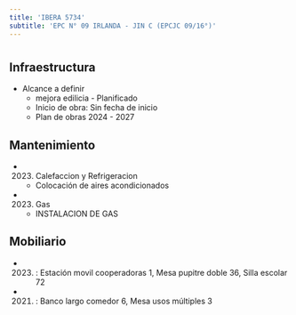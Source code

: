 ```yaml
---
title: 'IBERA 5734'
subtitle: 'EPC N° 09 IRLANDA - JIN C (EPCJC 09/16°)'
---
```


#
## Infraestructura

* Alcance a definir 
    + mejora edilicia - Planificado 
    + Inicio de obra: Sin fecha de inicio 
    + Plan de obras 2024 - 2027 






## Mantenimiento

*  (2023) Calefaccion y Refrigeracion 
    + Colocación de aires acondicionados

*  (2023) Gas 
    + INSTALACION DE GAS





## Mobiliario

*  (2023) : Estación movil cooperadoras 1, Mesa pupitre doble 36, Silla escolar 72 

*  (2021) : Banco largo comedor 6, Mesa usos múltiples 3 



